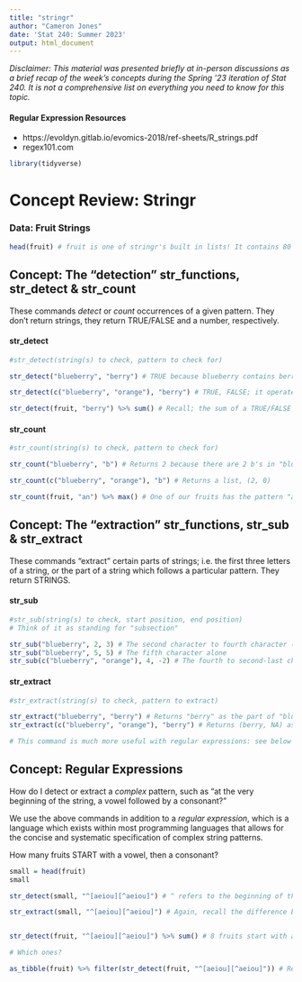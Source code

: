 ---
title: "stringr"
author: "Cameron Jones"
date: 'Stat 240: Summer 2023'
output: html_document
---

_Disclaimer: This material was presented briefly at in-person discussions as a brief recap of the week's concepts during the Spring '23 iteration of Stat 240. It is not a comprehensive list on everything you need to know for this topic._

#### Regular Expression Resources

- https://evoldyn.gitlab.io/evomics-2018/ref-sheets/R_strings.pdf
- regex101.com

```{r, echo = FALSE, message = FALSE, warning = FALSE}
library(tidyverse)
```

# Concept Review: Stringr

### Data: Fruit Strings

```{r}
head(fruit) # fruit is one of stringr's built in lists! It contains 80 strings with the names of fruits.
```

## Concept: The "detection" str_functions, str_detect & str_count

These commands *detect* or *count* occurrences of a given pattern. They don't return strings, they return TRUE/FALSE and a number, respectively.

#### str_detect

```{r, error = TRUE}
#str_detect(string(s) to check, pattern to check for)

str_detect("blueberry", "berry") # TRUE because blueberry contains berry

str_detect(c("blueberry", "orange"), "berry") # TRUE, FALSE; it operates on EACH word, returning a TRUE or FALSE for each word if you pass in a list

str_detect(fruit, "berry") %>% sum() # Recall; the sum of a TRUE/FALSE list is the number of TRUEs! 14 of the 80 fruits in 'fruit' have the word "berry" in them.
```

#### str_count

```{r}
#str_count(string(s) to check, pattern to check for)

str_count("blueberry", "b") # Returns 2 because there are 2 b's in "blueberry"

str_count(c("blueberry", "orange"), "b") # Returns a list, (2, 0)

str_count(fruit, "an") %>% max() # One of our fruits has the pattern "an" twice; which fruit?
```

## Concept: The "extraction" str_functions, str_sub & str_extract

These commands "extract" certain parts of strings; i.e. the first three letters of a string, or the part of a string which follows a particular pattern. They return STRINGS.

#### str_sub

```{r}

#str_sub(string(s) to check, start position, end position)
# Think of it as standing for "subsection"

str_sub("blueberry", 2, 3) # The second character to fourth character (inclusive) in the string
str_sub("blueberry", 5, 5) # The fifth character alone
str_sub(c("blueberry", "orange"), 4, -2) # The fourth to second-last character in the strings

```

#### str_extract

```{r}

#str_extract(string(s) to check, pattern to extract)

str_extract("blueberry", "berry") # Returns "berry" as the part of "blueberry" which matches the pattern
str_extract(c("blueberry", "orange"), "berry") # Returns (berry, NA) as the parts of each string which match the pattern

# This command is much more useful with regular expressions: see below

```


## Concept: Regular Expressions

How do I detect or extract a *complex* pattern, such as "at the very beginning of the string, a vowel followed by a consonant?"

We use the above commands in addition to a *regular expression*, which is a language which exists within most programming languages that allows for the concise and systematic specification of complex string patterns.

How many fruits START with a vowel, then a consonant?

```{r}
small = head(fruit)
small

str_detect(small, "^[aeiou][^aeiou]") # ^ refers to the beginning of the string, [aeiou] matches a character in the set {a, e, i, o, u}, and [^aeiou] matches a character NOT in the set {a, e, i, o, u}

str_extract(small, "^[aeiou][^aeiou]") # Again, recall the difference between count and extract


str_detect(fruit, "^[aeiou][^aeiou]") %>% sum() # 8 fruits start with a vowel and then a consonant.

# Which ones?

as_tibble(fruit) %>% filter(str_detect(fruit, "^[aeiou][^aeiou]")) # Recall that str_detect returns a list of TRUEs and FALSEs that we can pass into filter! (though filter only works on dataframes/tibbles, not a single list like fruit is)
```




